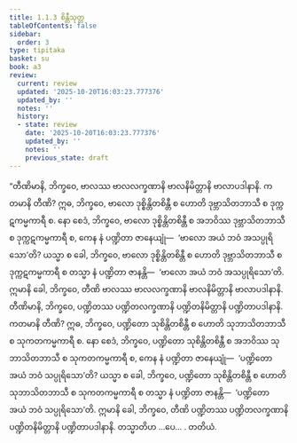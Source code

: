 ```yaml
---
title: 1.1.3 စိန္တီသုတ္တ
tableOfContents: false
sidebar:
  order: 3
type: tipitaka
basket: su
book: a3
review:
  current: review
  updated: '2025-10-20T16:03:23.777376'
  updated_by: ''
  notes: ''
  history:
  - state: review
    date: '2025-10-20T16:03:23.777376'
    updated_by: ''
    notes: ''
    previous_state: draft
---
```



<DynamicBreadcrumb />


<ReviewStatus review={frontmatter.review} showDetails={true} />

<HypothesisAnnotation frontmatter={frontmatter} />

<Division number="3" book="a3" e="ch" v="15" p="100">

<Paragraph number="11" book="a3">
“တီဏိမာနိ, ဘိက္ခဝေ, ဗာလဿ ဗာလလက္ခဏာနိ ဗာလနိမိတ္တာနိ ဗာလာပဒါနာနိ. ကတမာနိ တီဏိ? ဣဓ, ဘိက္ခဝေ, ဗာလော ဒုစ္စိန္တိတစိန္တီ စ ဟောတိ ဒုဗ္ဘာသိတဘာသီ စ ဒုက္ကဋကမ္မကာရီ စ. နော စေဒံ, ဘိက္ခဝေ, ဗာလော ဒုစ္စိန္တိတစိန္တီ စ အဘဝိဿ ဒုဗ္ဘာသိတဘာသီ စ ဒုက္ကဋကမ္မကာရီ စ, ကေန နံ ပဏ္ဍိတာ ဇာနေယျုံ—  ‘ဗာလော အယံ ဘဝံ အသပ္ပုရိသော’တိ? ယသ္မာ စ ခေါ, ဘိက္ခဝေ, ဗာလော ဒုစ္စိန္တိတစိန္တီ စ ဟောတိ ဒုဗ္ဘာသိတဘာသီ စ ဒုက္ကဋကမ္မကာရီ စ တသ္မာ နံ ပဏ္ဍိတာ ဇာနန္တိ—  ‘ဗာလော အယံ ဘဝံ အသပ္ပုရိသော’တိ. ဣမာနိ ခေါ, ဘိက္ခဝေ, တီဏိ ဗာလဿ ဗာလလက္ခဏာနိ ဗာလနိမိတ္တာနိ ဗာလာပဒါနာနိ.
</Paragraph>

<Paragraph number="12" book="a3">
တီဏိမာနိ, ဘိက္ခဝေ, ပဏ္ဍိတဿ ပဏ္ဍိတလက္ခဏာနိ ပဏ္ဍိတနိမိတ္တာနိ ပဏ္ဍိတာပဒါနာနိ. ကတမာနိ တီဏိ? ဣဓ, ဘိက္ခဝေ, ပဏ္ဍိတော သုစိန္တိတစိန္တီ စ ဟောတိ သုဘာသိတဘာသီ စ သုကတကမ္မကာရီ စ. နော စေဒံ, ဘိက္ခဝေ, ပဏ္ဍိတော သုစိန္တိတစိန္တီ စ အဘဝိဿ သုဘာသိတဘာသီ စ သုကတကမ္မကာရီ စ, ကေန နံ ပဏ္ဍိတာ ဇာနေယျုံ—  ‘ပဏ္ဍိတော အယံ ဘဝံ သပ္ပုရိသော’တိ? ယသ္မာ စ ခေါ, ဘိက္ခဝေ, ပဏ္ဍိတော သုစိန္တိတစိန္တီ စ ဟောတိ သုဘာသိတဘာသီ စ သုကတကမ္မကာရီ စ တသ္မာ နံ ပဏ္ဍိတာ ဇာနန္တိ—  ‘ပဏ္ဍိတော အယံ ဘဝံ သပ္ပုရိသော’တိ. ဣမာနိ ခေါ, ဘိက္ခဝေ, တီဏိ ပဏ္ဍိတဿ ပဏ္ဍိတလက္ခဏာနိ ပဏ္ဍိတနိမိတ္တာနိ ပဏ္ဍိတာပဒါနာနိ. တသ္မာတိဟ …ပေ… .

</Paragraph>
</Division>

<Paragraph number="13" type="center" book="a3">
တတိယံ.
</Paragraph>